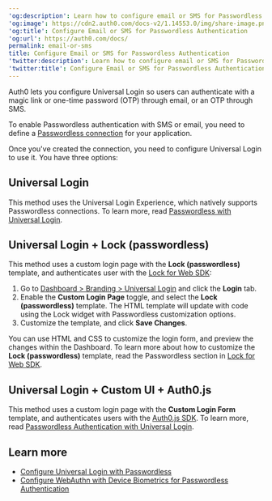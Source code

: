 ---
'og:description': Learn how to configure email or SMS for Passwordless authentication.
'og:image': https://cdn2.auth0.com/docs-v2/1.14553.0/img/share-image.png
'og:title': Configure Email or SMS for Passwordless Authentication
'og:url': https://auth0.com/docs/
permalink: email-or-sms
title: Configure Email or SMS for Passwordless Authentication
'twitter:description': Learn how to configure email or SMS for Passwordless authentication.
'twitter:title': Configure Email or SMS for Passwordless Authentication
---
Auth0 lets you configure <Tooltip tip="Universal Login: Your application redirects to Universal Login, hosted on Auth0's Authorization Server, to verify a user's identity." cta="View Glossary" href="/docs/glossary?term=Universal+Login">Universal Login</Tooltip> so users can authenticate with a magic link or one-time password (OTP) through email, or an OTP through SMS.

To enable <Tooltip tip="Passwordless: Form of authentication that does not rely on a password as the first factor." cta="View Glossary" href="/docs/glossary?term=Passwordless">Passwordless</Tooltip> authentication with SMS or email, you need to define a [Passwordless connection](/docs/authenticate/passwordless) for your application.

Once you've created the connection, you need to configure Universal Login to use it. You have three options:

## Universal Login

This method uses the Universal Login Experience, which natively supports Passwordless connections. To learn more, read [Passwordless with Universal Login](/docs/authenticate/passwordless/passwordless-with-universal-login).

## Universal Login + Lock (passwordless)

This method uses a custom login page with the **Lock (passwordless)** template, and authenticates user with the [Lock for Web SDK](/docs/libraries/lock):

1. Go to [Dashboard > Branding > Universal Login](https://manage.auth0.com/#/login_settings) and click the **Login** tab.
2. Enable the **Custom Login Page** toggle, and select the **Lock (passwordless)** template. The HTML template will update with code using the Lock widget with Passwordless customization options.
3. Customize the template, and click **Save Changes**.

You can use HTML and CSS to customize the login form, and preview the changes within the Dashboard. To learn more about how to customize the **Lock (passwordless)** template, read the Passwordless section in [Lock for Web SDK](/docs/libraries/lock).

## Universal Login + Custom UI + Auth0.js

This method uses a custom login page with the **Custom Login Form** template, and authenticates users with the [Auth0.js SDK](/docs/libraries/auth0js). To learn more, read [Passwordless Authentication with Universal Login](/docs/authenticate/passwordless/implement-login/universal-login).

## Learn more

* [Configure Universal Login with Passwordless](/docs/authenticate/login/auth0-universal-login/passwordless-login)
* [Configure WebAuthn with Device Biometrics for Passwordless Authentication](/docs/authenticate/login/auth0-universal-login/passwordless-login/webauthn-device-biometrics)